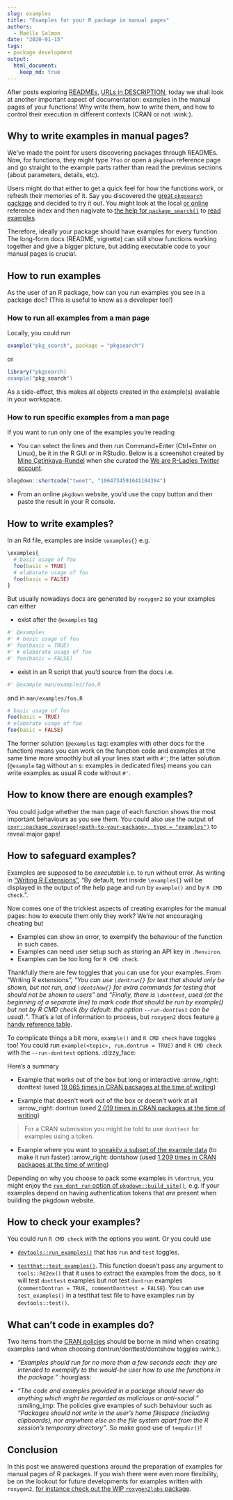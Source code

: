 ```yaml
---
slug: examples
title: "Examples for your R package in manual pages"
authors:
  - Maëlle Salmon
date: "2020-01-15"
tags:
- package development
output: 
  html_document:
    keep_md: true
---
```


After posts exploring [READMEs](/2019/12/03/readmes/), [URLs in DESCRIPTION](/2019/12/10/urls/), today we shall look at another important aspect of documentation: examples in the manual pages of your functions! Why write them, how to write them, and how to control their execution in different contexts (CRAN or not :wink:).

## Why to write examples in manual pages?

We've made the point for users discovering packages through READMEs. Now, for functions, they might type `?foo` or open a `pkgdown` reference page and go straight to the example parts rather than read the previous sections (about parameters, details, etc). 

Users might do that either to get a quick feel for how the functions work, or refresh their memories of it. Say you discovered the [great `pkgsearch` package](/2019/11/26/pkgsearch/) and decided to try it out. You might look at the local [or online](https://r-hub.github.io/pkgsearch/reference/index.html) reference index and then nagivate to [the help for `package_search()`](https://r-hub.github.io/pkgsearch/reference/pkg_search.html) to [read examples](https://r-hub.github.io/pkgsearch/reference/pkg_search.html#examples).

Therefore, ideally your package should have examples for every function. The long-form docs (README, vignette) can still show functions working together and give a bigger picture, but adding executable code to your manual pages is crucial.

## How to run examples

As the user of an R package, how can you run examples you see in a package doc? (This is useful to know as a developer too!)

### How to run all examples from a man page

Locally, you could run

```r
example("pkg_search", package = "pkgsearch")
```

or 

```r
library("pkgsearch)
example("pkg_search")
```

As a side-effect, this makes all objects created in the example(s) available in your workspace.

### How to run specific examples from a man page

If you want to run only one of the examples you're reading

* You can select the lines and then run Command+Enter (Ctrl+Enter on Linux), be it in the R GUI or in RStudio. Below is a screenshot created by [Mine Çetinkaya-Rundel](https://twitter.com/minebocek) when she curated the [We are R-Ladies Twitter account](https://twitter.com/WeAreRLadies).

```r

blogdown::shortcode("tweet", "1064734591641104384")
```

* From an online `pkgdown` website, you'd use the copy button and then paste the result in your R console.

## How to write examples?

In an Rd file, examples are inside `\examples{}` e.g.

```r
\examples{
  # basic usage of foo
  foo(basic = TRUE)
  # elaborate usage of foo
  foo(basic = FALSE)
}
```

But usually nowadays docs are generated by `roxygen2` so your examples can either

* exist after the `@examples` tag

```r
#' @examples
#' # basic usage of foo
#' foo(basic = TRUE)
#' # elaborate usage of foo
#' foo(basic = FALSE)
```

* exist in an R script that you'd source from the docs i.e.

```r
#' @example man/examples/foo.R
```

and in `man/examples/foo.R`

```r
# basic usage of foo
foo(basic = TRUE)
# elaborate usage of foo
foo(basic = FALSE)
``` 

The former solution (`@examples` tag: examples with other docs for the function) means you can work on the function code and examples at the same time more smoothly but all your lines start with `#'`; the latter solution (`@example` tag without an s: examples in dedicated files) means you can write examples as usual R code without `#'`. 

## How to know there are enough examples?

You could judge whether the man page of each function shows the most important behaviours as you see them. You could also use the output of [`covr::package_coverage(<path-to-your-package>, type = "examples")`](https://covr.r-lib.org/reference/package_coverage.html) to reveal major gaps!

## How to safeguard examples?

Examples are supposed to be _executable_ i.e. to run without error. As writing in ["Writing R Extensions"](https://cran.r-project.org/doc/manuals/R-exts.html#index-_005cdontrun), "By default, text inside `\examples{}` will be displayed in the output of the help page and run by `example()` and by `R CMD check`.".

Now comes one of the trickiest aspects of creating examples for the manual pages: how to execute them only they work? We're not encouraging cheating but

* Examples can show an error, to exemplify the behaviour of the function in such cases.
* Examples can need user setup such as storing an API key in `.Renviron`.
* Examples can be too long for `R CMD check`.

Thankfully there are few toggles that you can use for your examples. From "Writing R extensions", _"You can use `\dontrun{}` for text that should only be shown, but not run, and `\dontshow{}` for extra commands for testing that should not be shown to users"_ and _"Finally, there is `\donttest`, used (at the beginning of a separate line) to mark code that should be run by example() but not by R CMD check (by default: the option `--run-donttest` can be used)."_. That's a lot of information to process, but `roxygen2` docs feature [a handy reference table](https://roxygen2.r-lib.org/articles/rd.html#functions).

To complicate things a bit more, `example()` and `R CMD check` have toggles too! You could run `example(<topic>, run.dontrun = TRUE)` and `R CMD check` with the `--run-donttest` options. :dizzy_face:

Here's a summary

* Example that works out of the box but long or interactive :arrow_right: donttest (used [19,065 times in CRAN packages at the time of writing](https://github.com/search?utf8=%E2%9C%93&q=%22%5Cdontrun%7B%22+user%3Acran+extension%3ARd&type=Code&ref=advsearch&l=&l=))

* Example that doesn't work out of the box or doesn't work at all :arrow_right: dontrun (used [2,019 times in CRAN packages at the time of writing](https://github.com/search?utf8=%E2%9C%93&q=%22%5Cdontrun%7B%22+user%3Acran+extension%3ARd&type=Code&ref=advsearch&l=&l=))

> For a CRAN submission you might be told to use `donttest` for examples using a token.

* Example where you want to [sneakily a subset of the example data](https://kbroman.org/pkg_primer/pages/cran.html) (to make it run faster) :arrow_right: dontshow (used [1,209 times in CRAN packages at the time of writing](https://github.com/search?q=%22%5Cdontshow%7B%22+user%3Acran+extension%3ARd&type=Code))

Depending on why you choose to pack some examples in `\dontrun`, you might enjoy the [`run_dont_run` option of `pkgdown::build_site()`](https://pkgdown.r-lib.org/reference/build_site.html#arguments), e.g. if your examples depend on having authentication tokens that _are_ present when building the pkgdown website.

## How to check your examples?

You could run `R CMD check` with the options you want. Or you could use 

* [`devtools::run_examples()`](https://devtools.r-lib.org/reference/run_examples.html) that has `run` and `test` toggles.

* [`testthat::test_examples()`](https://testthat.r-lib.org/reference/test_examples.html). This function doesn't pass any argument to `tools::Rd2ex()` that it uses to extract the examples from the docs, so it will test `donttest` examples but not test `dontrun` examples (`commentDontrun = TRUE, commentDonttest = FALSE`). You can use `test_examples()` in a testthat test file to have examples run by `devtools::test()`.

## What can't code in examples do?

Two items from the [CRAN policies](https://cran.r-project.org/web/packages/policies.html) should be borne in mind when creating examples (and when choosing dontrun/donttest/dontshow toggles :wink:).

* _"Examples should run for no more than a few seconds each: they are intended to exemplify to the would-be user how to use the functions in the package."_ :hourglass:

* _"The code and examples provided in a package should never do anything which might be regarded as malicious or anti-social."_  :smiling_imp: The policies give examples of such behaviour such as _"Packages should not write in the user’s home filespace (including clipboards), nor anywhere else on the file system apart from the R session’s temporary directory"_. So make good use of `tempdir()`!

## Conclusion

In this post we answered questions around the preparation of examples for manual pages of R packages. If you wish there were even more flexibility, be on the lookout for future developments for examples written with `roxygen2`, [for instance check out the WIP `roxygen2labs` package](https://github.com/gaborcsardi/roxygenlabs#conditional-examples).
